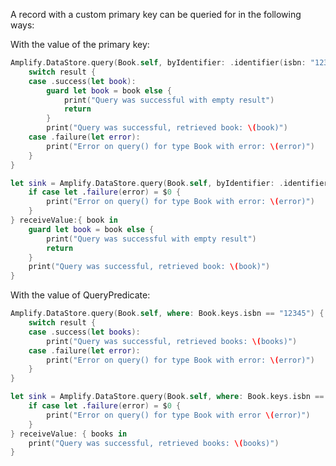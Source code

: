 A record with a custom primary key can be queried for in the following ways:

With the value of the primary key:

<BlockSwitcher>

<Block name="Listener (iOS 11+)">

```swift
Amplify.DataStore.query(Book.self, byIdentifier: .identifier(isbn: "12345")) { result in
    switch result {
    case .success(let book):
        guard let book = book else {
            print("Query was successful with empty result")
            return
        }
        print("Query was successful, retrieved book: \(book)")
    case .failure(let error):
        print("Error on query() for type Book with error: \(error)")
    }
}
```

</Block>

<Block name="Combine (iOS 13+)">

```swift
let sink = Amplify.DataStore.query(Book.self, byIdentifier: .identifier(isbn: "12345")).sink {
    if case let .failure(error) = $0 {
        print("Error on query() for type Book with error: \(error)")
    }
} receiveValue:{ book in
    guard let book = book else {
        print("Query was successful with empty result")
        return
    }
    print("Query was successful, retrieved book: \(book)")
}
```

</Block>

</BlockSwitcher>

With the value of QueryPredicate:

<BlockSwitcher>

<Block name="Listener (iOS 11+)">

```swift
Amplify.DataStore.query(Book.self, where: Book.keys.isbn == "12345") { result in
    switch result {
    case .success(let books):
        print("Query was successful, retrieved books: \(books)")
    case .failure(let error):
        print("Error on query() for type Book with error: \(error)")
    }
}
```

</Block>

<Block name="Combine (iOS 13+)">

```swift
let sink = Amplify.DataStore.query(Book.self, where: Book.keys.isbn == "12345").sink {
    if case let .failure(error) = $0 {
        print("Error on query() for type Book with error \(error)")
    }
} receiveValue: { books in
    print("Query was successful, retrieved books: \(books)")
}
```

</Block>

</BlockSwitcher>
